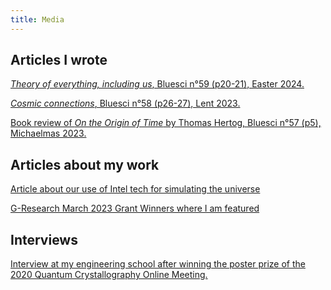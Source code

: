 ```yaml
---
title: Media
---
```



## Articles I wrote

[*Theory of everything, including us*, Bluesci n°59 (p20-21), Easter 2024.](https://www.bluesci.co.uk/issue/)

[*Cosmic connections*, Bluesci n°58 (p26-27), Lent 2023.](https://www.bluesci.co.uk/issue/)

[Book review of *On the Origin of Time* by Thomas Hertog, Bluesci n°57 (p5), Michaelmas 2023.](https://www.bluesci.co.uk/issue/)


## Articles about my work

[Article about our use of Intel tech for simulating the universe](https://www.intel.com/content/www/us/en/developer/articles/technical/university-cambridge-oneapi-cosmology.html)

[G-Research March 2023 Grant Winners where I am featured](https://www.gresearch.co.uk/blog/article/g-research-march-2023-grant-winners/)                   

## Interviews
[Interview at my engineering school after winning the poster prize of the 2020 Quantum Crystallography Online Meeting.](https://x.com/centralesupelec/status/1302978895596134400?ref_src=twsrc%5Etfw)